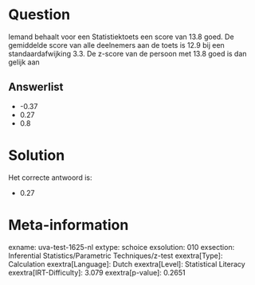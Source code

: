Question
========

Iemand behaalt voor een Statistiektoets een score van 13.8 goed. De
gemiddelde score van alle deelnemers aan de toets is 12.9 bij een
standaardafwijking 3.3. De z-score van de persoon met 13.8 goed is dan
gelijk aan

Answerlist
----------

* -0.37
* 0.27
* 0.8

Solution
========

Het correcte antwoord is: 

* 0.27

Meta-information
================
exname: uva-test-1625-nl
extype: schoice
exsolution: 010
exsection: Inferential Statistics/Parametric Techniques/z-test
exextra[Type]: Calculation
exextra[Language]: Dutch
exextra[Level]: Statistical Literacy
exextra[IRT-Difficulty]: 3.079
exextra[p-value]: 0.2651

